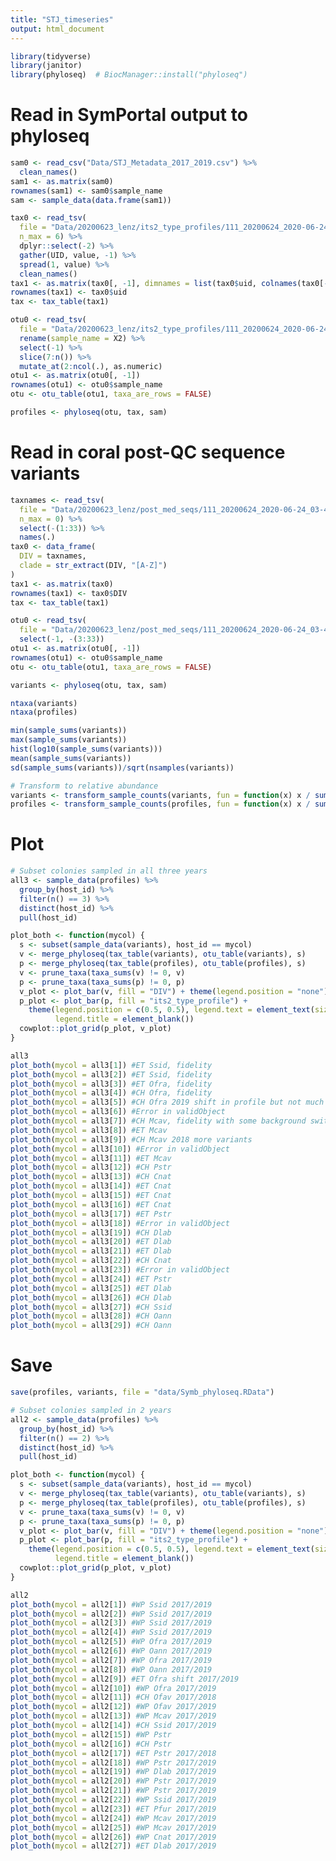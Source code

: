 ```yaml
---
title: "STJ_timeseries"
output: html_document
---
```



```r
library(tidyverse)
library(janitor)
library(phyloseq)  # BiocManager::install("phyloseq")
```

# Read in SymPortal output to phyloseq
```r
sam0 <- read_csv("Data/STJ_Metadata_2017_2019.csv") %>%
  clean_names()
sam1 <- as.matrix(sam0)
rownames(sam1) <- sam0$sample_name
sam <- sample_data(data.frame(sam1))

tax0 <- read_tsv(
  file = "Data/20200623_lenz/its2_type_profiles/111_20200624_2020-06-24_03-40-50.238182.profiles.absolute.abund_and_meta.txt",
  n_max = 6) %>%
  dplyr::select(-2) %>% 
  gather(UID, value, -1) %>% 
  spread(1, value) %>%
  clean_names()
tax1 <- as.matrix(tax0[, -1], dimnames = list(tax0$uid, colnames(tax0[-1])))
rownames(tax1) <- tax0$uid
tax <- tax_table(tax1)

otu0 <- read_tsv(
  file = "Data/20200623_lenz/its2_type_profiles/111_20200624_2020-06-24_03-40-50.238182.profiles.absolute.abund_and_meta.txt") %>% 
  rename(sample_name = X2) %>%
  select(-1) %>%
  slice(7:n()) %>%
  mutate_at(2:ncol(.), as.numeric)
otu1 <- as.matrix(otu0[, -1])
rownames(otu1) <- otu0$sample_name
otu <- otu_table(otu1, taxa_are_rows = FALSE)

profiles <- phyloseq(otu, tax, sam)
```


# Read in coral post-QC sequence variants
```r
taxnames <- read_tsv(
  file = "Data/20200623_lenz/post_med_seqs/111_20200624_2020-06-24_03-40-50.238182.seqs.absolute.abund_and_meta.txt",
  n_max = 0) %>%
  select(-(1:33)) %>%
  names(.)
tax0 <- data_frame(
  DIV = taxnames,
  clade = str_extract(DIV, "[A-Z]")
)
tax1 <- as.matrix(tax0)
rownames(tax1) <- tax0$DIV
tax <- tax_table(tax1)

otu0 <- read_tsv(
  file = "Data/20200623_lenz/post_med_seqs/111_20200624_2020-06-24_03-40-50.238182.seqs.absolute.abund_and_meta.txt") %>% 
  select(-1, -(3:33))
otu1 <- as.matrix(otu0[, -1])
rownames(otu1) <- otu0$sample_name
otu <- otu_table(otu1, taxa_are_rows = FALSE)

variants <- phyloseq(otu, tax, sam)
```


```r
ntaxa(variants)
ntaxa(profiles)

min(sample_sums(variants))
max(sample_sums(variants))
hist(log10(sample_sums(variants)))
mean(sample_sums(variants))
sd(sample_sums(variants))/sqrt(nsamples(variants))

# Transform to relative abundance
variants <- transform_sample_counts(variants, fun = function(x) x / sum(x))
profiles <- transform_sample_counts(profiles, fun = function(x) x / sum(x))
```


# Plot
```r
# Subset colonies sampled in all three years
all3 <- sample_data(profiles) %>%
  group_by(host_id) %>%
  filter(n() == 3) %>%
  distinct(host_id) %>%
  pull(host_id)

plot_both <- function(mycol) {
  s <- subset(sample_data(variants), host_id == mycol)
  v <- merge_phyloseq(tax_table(variants), otu_table(variants), s)
  p <- merge_phyloseq(tax_table(profiles), otu_table(profiles), s)
  v <- prune_taxa(taxa_sums(v) != 0, v)
  p <- prune_taxa(taxa_sums(p) != 0, p)
  v_plot <- plot_bar(v, fill = "DIV") + theme(legend.position = "none")
  p_plot <- plot_bar(p, fill = "its2_type_profile") + 
    theme(legend.position = c(0.5, 0.5), legend.text = element_text(size = 5),
          legend.title = element_blank())
  cowplot::plot_grid(p_plot, v_plot)
}

all3
plot_both(mycol = all3[1]) #ET Ssid, fidelity
plot_both(mycol = all3[2]) #ET Ssid, fidelity
plot_both(mycol = all3[3]) #ET Ofra, fidelity
plot_both(mycol = all3[4]) #CH Ofra, fidelity
plot_both(mycol = all3[5]) #CH Ofra 2019 shift in profile but not much in variants
plot_both(mycol = all3[6]) #Error in validObject
plot_both(mycol = all3[7]) #CH Mcav, fidelity with some background switching
plot_both(mycol = all3[8]) #ET Mcav 
plot_both(mycol = all3[9]) #CH Mcav 2018 more variants
plot_both(mycol = all3[10]) #Error in validObject
plot_both(mycol = all3[11]) #ET Mcav
plot_both(mycol = all3[12]) #CH Pstr
plot_both(mycol = all3[13]) #CH Cnat
plot_both(mycol = all3[14]) #ET Cnat
plot_both(mycol = all3[15]) #ET Cnat
plot_both(mycol = all3[16]) #ET Cnat
plot_both(mycol = all3[17]) #ET Pstr
plot_both(mycol = all3[18]) #Error in validObject
plot_both(mycol = all3[19]) #CH Dlab
plot_both(mycol = all3[20]) #ET Dlab
plot_both(mycol = all3[21]) #ET Dlab
plot_both(mycol = all3[22]) #CH Cnat
plot_both(mycol = all3[23]) #Error in validObject
plot_both(mycol = all3[24]) #ET Pstr
plot_both(mycol = all3[25]) #ET Dlab
plot_both(mycol = all3[26]) #CH Dlab
plot_both(mycol = all3[27]) #CH Ssid
plot_both(mycol = all3[28]) #CH Oann
plot_both(mycol = all3[29]) #CH Oann
```

# Save

```r
save(profiles, variants, file = "data/Symb_phyloseq.RData")
```


```r
# Subset colonies sampled in 2 years
all2 <- sample_data(profiles) %>%
  group_by(host_id) %>%
  filter(n() == 2) %>%
  distinct(host_id) %>%
  pull(host_id)

plot_both <- function(mycol) {
  s <- subset(sample_data(variants), host_id == mycol)
  v <- merge_phyloseq(tax_table(variants), otu_table(variants), s)
  p <- merge_phyloseq(tax_table(profiles), otu_table(profiles), s)
  v <- prune_taxa(taxa_sums(v) != 0, v)
  p <- prune_taxa(taxa_sums(p) != 0, p)
  v_plot <- plot_bar(v, fill = "DIV") + theme(legend.position = "none")
  p_plot <- plot_bar(p, fill = "its2_type_profile") + 
    theme(legend.position = c(0.5, 0.5), legend.text = element_text(size = 5),
          legend.title = element_blank())
  cowplot::plot_grid(p_plot, v_plot)
}

all2
plot_both(mycol = all2[1]) #WP Ssid 2017/2019
plot_both(mycol = all2[2]) #WP Ssid 2017/2019
plot_both(mycol = all2[3]) #WP Ssid 2017/2019
plot_both(mycol = all2[4]) #WP Ssid 2017/2019
plot_both(mycol = all2[5]) #WP Ofra 2017/2019
plot_both(mycol = all2[6]) #WP Oann 2017/2019
plot_both(mycol = all2[7]) #WP Ofra 2017/2019
plot_both(mycol = all2[8]) #WP Oann 2017/2019
plot_both(mycol = all2[9]) #ET Ofra shift 2017/2019
plot_both(mycol = all2[10]) #WP Ofra 2017/2019
plot_both(mycol = all2[11]) #CH Ofav 2017/2018
plot_both(mycol = all2[12]) #WP Ofav 2017/2019
plot_both(mycol = all2[13]) #WP Mcav 2017/2019
plot_both(mycol = all2[14]) #CH Ssid 2017/2019
plot_both(mycol = all2[15]) #WP Pstr
plot_both(mycol = all2[16]) #CH Pstr
plot_both(mycol = all2[17]) #ET Pstr 2017/2018
plot_both(mycol = all2[18]) #WP Pstr 2017/2019
plot_both(mycol = all2[19]) #WP Dlab 2017/2019
plot_both(mycol = all2[20]) #WP Pstr 2017/2019
plot_both(mycol = all2[21]) #WP Pstr 2017/2019
plot_both(mycol = all2[22]) #WP Ssid 2017/2019
plot_both(mycol = all2[23]) #ET Pfur 2017/2019
plot_both(mycol = all2[24]) #WP Mcav 2017/2019
plot_both(mycol = all2[25]) #WP Mcav 2017/2019
plot_both(mycol = all2[26]) #WP Cnat 2017/2019
plot_both(mycol = all2[27]) #ET Dlab 2017/2019

```
